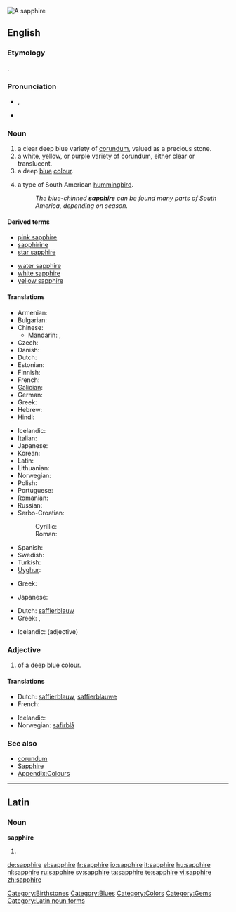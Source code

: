 [[Image:Szafir, RPA.jpg|thumb|A sapphire]]
{{also|Sapphire}}
==English==
{{wikipedia}}

===Etymology===
{{etyl|grc}} {{term|σάπφειρος|tr=sappheiros|sc=polytonic|lang=grc}}.

===Pronunciation===
* {{a|UK}} {{IPA|/ˈsæf.aɪ.ə(ɹ)/}}, {{SAMPA|/"s{f.aI.@(r)/}}
* {{audio|En-us-sapphire.ogg|Audio (US)}}

===Noun===
{{en-noun}}

# a clear deep blue variety of [[corundum]], valued as a precious stone.
# a white, yellow, or purple variety of corundum, either clear or translucent.
# a deep [[blue]] [[colour]].
#: {{colour panel|164771}}
# a type of South American [[hummingbird]].
#: ''The blue-chinned '''sapphire''' can be found many parts of South America, depending on season.''

====Derived terms====
{{rel-top|Derived terms}}
* [[pink sapphire]]
* [[sapphirine]]
* [[star sapphire]]
{{rel-mid}}
* [[water sapphire]]
* [[white sapphire]]
* [[yellow sapphire]]
{{rel-bottom}}

====Translations====
{{trans-top|gem}}
* Armenian: {{t|hy|շափյուղա|tr=šap'yuġa}}
* Bulgarian: {{t+|bg|сапфир|tr=sapfir|sc=Cyrl}}
* Chinese:
** Mandarin: {{t-|cmn|藍寶石|sc=Hani|xs=Mandarin}}, {{t-|cmn|蓝宝石|tr=lán bǎoshí|sc=Hani|xs=Mandarin}}
* Czech: {{t-|cs|safír|m}}
* Danish: {{t-|da|safir|c}}
* Dutch: {{t+|nl|saffier|m}}
* Estonian: {{t-|et|safiir}}
* Finnish: {{t-|fi|safiiri}}
* French: {{t+|fr|saphir|m}}
* [[Galician]]: {{t-|gl|zafiro|m|xs=Galician}}
* German: {{t+|de|Saphir}}
* Greek: {{t+|el|ζαφείρι|n|tr=zafíri|sc=Grek}}
* Hebrew: {{t|he|ספיר|tr=safīr}}
* Hindi: {{t|hi|नीलम|tr=nīlam|m}}
{{trans-mid}}
* Icelandic: {{t-|is|safír|m}}
* Italian: {{t+|it|zaffiro|m}}
* Japanese: {{t-|ja|サファイア|tr=safaia|sc=Jpan}}
* Korean: {{t|ko|사파이어|sapai-eo}}
* Latin: {{t-|la|sapphirus|f}}
* Lithuanian: {{t|lt|safyras}}
* Norwegian: {{t-|no|safir}}
* Polish: {{t-|pl|szafir|m}}
* Portuguese: {{t|pt|safira|f}}
* Romanian: {{t+|ro|safir|n}}
* Russian: {{t+|ru|сапфир|m|tr=sapfir|sc=Cyrl}}
* Serbo-Croatian:
*: Cyrillic: {{t|sh|сафир|alt=са̀фӣр|m|sc=Cyrl}}
*: Roman: {{t|sh|safir|alt=sàfīr|m}}
* Spanish: {{t+|es|zafiro|m}}
* Swedish: {{t+|sv|safir|c}}
* Turkish: {{t+|tr|safir}}
* [[Uyghur]]: {{ug-Arab|[[كۆك]] [[ياقۇت]]}}
{{trans-bottom}}

{{trans-top|corundum}}
* Greek: {{t+|el|σάπφειρος|m|tr=sápfiros|sc=Grek}}
{{trans-mid}}
* Japanese: {{t-|ja|サファイア|tr=safaia|sc=Jpan}}
{{trans-bottom}}

{{trans-top|colour}}
* Dutch: [[saffierblauw]] {{n}}
* Greek: {{t|el|ζαφειρένιο|tr=zafirénio|n}}, {{t|el|βαθυκύανο|tr=vathicíano|n}}
{{trans-mid}}
* Icelandic: {{t|is|safírblár}} (adjective)
{{trans-bottom}}

{{trans-top|type of hummingbird}}
{{trans-mid}}
{{trans-bottom}}

===Adjective===
{{en-adj}}

# of a deep blue colour.

====Translations====
{{trans-top|colour}}
* Dutch: [[saffierblauw]], [[saffierblauwe]]
* French: {{t+|fr|saphir|m|f}}
{{trans-mid}}
* Icelandic: {{t-|is|safírblár}}
* Norwegian: [[safirblå]]
{{trans-bottom}}

===See also===
* [[corundum]]
* [[Sapphire]]
* [[Appendix:Colours]]

[[Category:Birthstones]]
[[Category:Blues]]
[[Category:Colors]]
[[Category:Gems]]

----

==Latin==

===Noun===
'''sapphīre''' {{f}}

# {{inflection of|sapphirus|sapphīrus|voc|s|lang=la}}

[[Category:Latin noun forms]]

[[de:sapphire]]
[[el:sapphire]]
[[fr:sapphire]]
[[io:sapphire]]
[[it:sapphire]]
[[hu:sapphire]]
[[nl:sapphire]]
[[ru:sapphire]]
[[sv:sapphire]]
[[ta:sapphire]]
[[te:sapphire]]
[[vi:sapphire]]
[[zh:sapphire]]